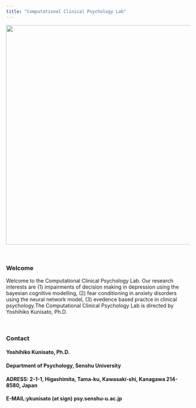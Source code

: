 ```yaml
---
title: "Computational Clinical Psychology Lab"
---
```


<img src="mark.png" width="600px">

<br />

### Welcome 
Welcome to the Computational Clinical Psychology Lab.
Our research interests are (1)  impairments of decision making in depression using the bayesian cognitive modelling, (2) fear conditioning in anxiety disorders using the neural network model, (3) evedence based practce in clinical psychology.The Computational Clinical Psychology Lab is directed by Yoshihiko Kunisato, Ph.D.

<br />

### Contact
#### Yoshihiko Kunisato, Ph.D.
#### Department of Psychology, Senshu University
#### ADRESS: 2-1-1, Higashimita, Tama-ku, Kawasaki-shi, Kanagawa 214-8580, Japan
#### E-MAIL:ykunisato (at sign) psy.senshu-u.ac.jp